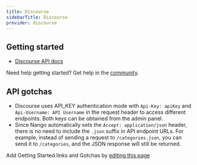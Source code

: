 ```yaml
---
title: Discourse
sidebarTitle: Discourse
provider: discourse
---
```



<Overview />
<PreBuiltTooling provider={providers[pageMetadata.provider]} />


## Getting started

-   [Discourse API docs](https://docs.discourse.org)

<Tip>Need help getting started? Get help in the [community](https://nango.dev/slack).</Tip>

## API gotchas

- Discourse uses API_KEY authentication mode with `Api-Key: apiKey` and `Api-Username: API Username` in the request header to access different endpoints. Both keys can be obtained from the admin panel.
- Since Nango automatically sets the `Accept: application/json` header, there is no need to include the `.json` suffix in API endpoint URLs. For example, instead of sending a request to `/categories.json`, you can send it to `/categories`, and the JSON response will still be returned.

<Note>Add Getting Started links and Gotchas by [editing this page](https://github.com/nangohq/nango/tree/master/docs-v2/integrations/all/discourse.mdx)</Note>